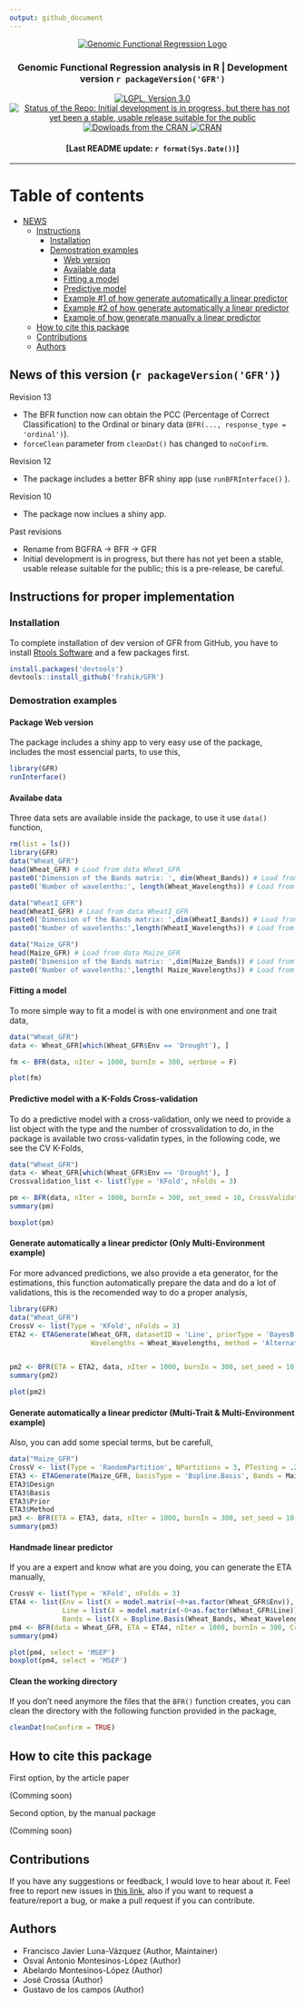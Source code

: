 ```yaml
---
output: github_document
---
```

<p align="center">
  <a href="https://github.com/frahik/GFR">
    <img src="Logo.png" alt="Genomic Functional Regression Logo"/>
  </a>
  <h3 align="center">
    Genomic Functional Regression analysis in R | Development version `r packageVersion('GFR')` 
  </h4>
  
  <p align="center">
  <a href="https://www.gnu.org/licenses/lgpl-3.0">
    <img src="https://img.shields.io/badge/License-LGPL%20v3-blue.svg" alt="LGPL, Version 3.0">
  </a> <a href="http://www.repostatus.org/#wip">
    <img src="http://www.repostatus.org/badges/latest/wip.svg" alt="Status of the Repo:  Initial development is in progress, but there has not yet been a stable, usable release suitable for the public">
  </a> <a href="">
    <img src="http://cranlogs.r-pkg.org/badges/GFR" alt="Dowloads from the CRAN">
  </a> <a href="https://cran.r-project.org/package=GFR">
    <img src="http://www.r-pkg.org/badges/version-ago/GFR" alt="CRAN">
  </a>
  </p>

  <h4 align="center">
    [Last README update: `r format(Sys.Date())`]
  </h4>
  
</p>


----------


# Table of contents
  - [NEWS](#news)
  - [Instructions](#instructions)
    - [Installation](#install)
    - [Demostration examples](#demo)
      - [Web version](#shinyapp)
      - [Available data](#data)
      - [Fitting a model](#fit-model)
      - [Predictive model](#predictive-model)
      - [Example #1 of how generate automatically a linear predictor](#auto-ETA)
      - [Example #2 of how generate automatically a linear predictor](#auto-ETA2)
      - [Example of how generate manually a linear predictor](#HM-ETA)
  - [How to cite this package](#cite)
  - [Contributions](#contributions)
  - [Authors](#authors)

<h2 id="news">
  News of this version (`r packageVersion('GFR')`)
</h2>

Revision 13

 - The BFR function now can obtain the PCC (Percentage of Correct Classification) to the Ordinal or binary data (`BFR(..., response_type = 'ordinal')`).
 - `forceClean` parameter from `cleanDat()` has changed to `noConfirm`.

Revision 12

 - The package includes a better BFR shiny app (use `runBFRInterface()` ).

Revision 10

 - The package now inclues a shiny app.

Past revisions

 - Rename from BGFRA -> BFR -> GFR
 - Initial development is in progress, but there has not yet been a stable, usable release suitable for the public; this is a pre-release, be careful.

<h2 id="instructions">
  Instructions for proper implementation
</h2>


<h3 id="install">
  Installation
</h3>

To complete installation of dev version of GFR from GitHub, you have to install [Rtools Software](https://cran.r-project.org/bin/windows/Rtools/) and a few packages first.

```r
install.packages('devtools')
devtools::install_github('frahik/GFR')
```

<h3 id="demo">
  Demostration examples
</h3>

<h4 id="shinyapp">
  Package Web version
</h4>

The package includes a shiny app to very easy use of the package, includes the most essencial parts, to use this,

```r
library(GFR)
runInterface()
```

<h4 id="data">
  Availabe data
</h4>

Three data sets are available inside the package, to use it use `data()` function,

```r
rm(list = ls())
library(GFR)
data("Wheat_GFR")
head(Wheat_GFR) # Load from data Wheat_GFR
paste0('Dimension of the Bands matrix: ', dim(Wheat_Bands)) # Load from data Wheat_GFR
paste0('Number of wavelenths:', length(Wheat_Wavelengths)) # Load from data Wheat_GFR

data("WheatI_GFR")
head(WheatI_GFR) # Load from data WheatI_GFR
paste0('Dimension of the Bands matrix: ',dim(WheatI_Bands)) # Load from data WheatI_GFR
paste0('Number of wavelenths:',length(WheatI_Wavelengths)) # Load from data WheatI_GFR

data("Maize_GFR")
head(Maize_GFR) # Load from data Maize_GFR
paste0('Dimension of the Bands matrix: ',dim(Maize_Bands)) # Load from data Maize_GFR
paste0('Number of wavelenths:',length( Maize_Wavelengths)) # Load from data Maize_GFR
```

<h4 id="fit-model">
  Fitting a model
</h4>

To more simple way to fit a model is with one environment and one trait data,

```r
data("Wheat_GFR")
data <- Wheat_GFR[which(Wheat_GFR$Env == 'Drought'), ]

fm <- BFR(data, nIter = 1000, burnIn = 300, verbose = F)

plot(fm)
```

<h4 id="predictive-model">
  Predictive model with a K-Folds Cross-validation
</h4>

To do a predictive model with a cross-validation, only we need to provide a list object with the type and the number of crossvalidation to do, in the package is available two cross-validatin types, in the following code, we see the CV K-Folds,

```r
data("Wheat_GFR")
data <- Wheat_GFR[which(Wheat_GFR$Env == 'Drought'), ]
Crossvalidation_list <- list(Type = 'KFold', nFolds = 3)

pm <- BFR(data, nIter = 1000, burnIn = 300, set_seed = 10, CrossValidation = Crossvalidation_list, verbose = F)
summary(pm)

boxplot(pm)
```

<h4 id="auto-ETA">
  Generate automatically a linear predictor (Only Multi-Environment example)
</h4>

For more advanced predictions, we also provide a eta generator, for the estimations, this function automatically prepare the data and do a lot of validations, this is the recomended way to do a proper analysis,

```r
library(GFR)
data("Wheat_GFR")
CrossV <- list(Type = 'KFold', nFolds = 3)
ETA2 <- ETAGenerate(Wheat_GFR, datasetID = 'Line', priorType = 'BayesB', Bands = Wheat_Bands,
                    Wavelengths = Wheat_Wavelengths, method = 'Alternative2', basisType = 'Bspline.Basis', nBasis = 21)


pm2 <- BFR(ETA = ETA2, data, nIter = 1000, burnIn = 300, set_seed = 10, CrossValidation = CrossV, verbose = F)
summary(pm2)

plot(pm2)
```

<h4 id="auto-ETA2">
  Generate automatically a linear predictor (Multi-Trait & Multi-Environment example)
</h4>

Also, you can add some special terms, but be carefull,

```r
data("Maize_GFR")
CrossV <- list(Type = 'RandomPartition', NPartitions = 3, PTesting = .25)
ETA3 <- ETAGenerate(Maize_GFR, basisType = 'Bspline.Basis', Bands = Maize_Bands, Wavelengths = Maize_Wavelengths, priorType = 'BRR', method = 'Simple', nBasis = 21)
ETA3$Design
ETA3$Basis
ETA3$Prior
ETA3$Method
pm3 <- BFR(ETA = ETA3, data, nIter = 1000, burnIn = 300, set_seed = 10, CrossValidation = CrossV, verbose = F)
summary(pm3)
```


<h4 id="HM-ETA">
  Handmade linear predictor
</h4>

If you are a expert and know what are you doing, you can generate the ETA manually,

```r
CrossV <- list(Type = 'KFold', nFolds = 3)
ETA4 <- list(Env = list(X = model.matrix(~0+as.factor(Wheat_GFR$Env)), model = 'FIXED'),
             Line = list(X = model.matrix(~0+as.factor(Wheat_GFR$Line)), model = 'BRR'),
             Bands = list(X = Bspline.Basis(Wheat_Bands, Wheat_Wavelengths, nBasis = 23), model = 'BayesA'))
pm4 <- BFR(data = Wheat_GFR, ETA = ETA4, nIter = 1000, burnIn = 300, CrossValidation = CrossV, set_seed = 10, verbose = F)
summary(pm4)

plot(pm4, select = 'MSEP')
boxplot(pm4, select = 'MSEP')
```

<h4 id="autoclean">
  Clean the working directory
</h4>

If you don't need anymore the files that the `BFR()` function creates, you can clean the directory with the following function provided in the package, 
```r
cleanDat(noConfirm = TRUE)
```


<h2 id="cite">
  How to cite this package
</h2>


First option, by the article paper

(Comming soon)

Second option, by the manual package

(Comming soon)



<h2 id="contributions">
  Contributions
</h2>

If you have any suggestions or feedback, I would love to hear about it. Feel free to report new issues in [this link](https://github.com/frahik/GFR/issues/new), also if you want to request a feature/report a bug, or make a pull request if you can contribute.


<h2 id="authors">
  Authors
</h2>

  
 - Francisco Javier Luna-Vázquez (Author, Maintainer)
 - Osval Antonio Montesinos-López (Author)
 - Abelardo Montesinos-López (Author)
 - José Crossa (Author)
 - Gustavo de los campos (Author)
